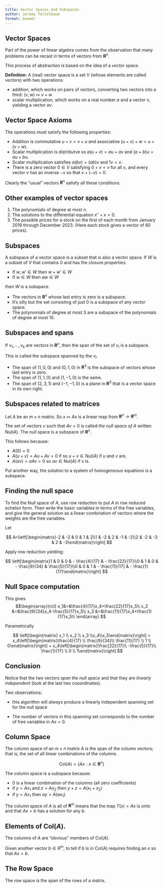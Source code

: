 ```yaml
---
title: Vector Spaces and Subspaces
author: Jeremy Teitelbaum
format: beamer
---
```


## Vector Spaces

Part of the power of linear algebra comes from the observation that
many problems can be recast in terms of vectors from $\mathbf{R}^{n}$.

This process of abstraction is based on the idea of a *vector space.*

**Definition:** A (real) vector space is a set $V$ (whose elements are called *vectors*)
with two operations:

- addition, which works on pairs of vectors, converting two vectors into a third: $(v,w)\mapsto v+w$
- scalar multiplication, which works on a real number $a$ and a vector $v$, yielding a vector $av$.

## Vector Space Axioms

The operations must satisfy the following properties:

- Addition is commutative $u+v=v+u$ and associative $(u+v)+w=u+(v+w)$. 
- Scalar multiplication is distributve so $a(u+v)=au+av$ and $(a+b)u=au+bu$.
- Scalar multiplication satisfies $a(bv)=(ab)v$ and $1v=v$.
- There is a zero vector $0\in V$ satisfying $0+v=v$ for all $v$, and every vector $v$ has an inverse $-v$ so that $v+(-v)=0$.

Clearly the "usual" vectors $\mathbf{R}^{n}$ satisfy all these conditions.

## Other examples of vector spaces

1. The polynomials of degree at most $n$.
2. The solutions to the differential equation $x''+x=0$.
3. The possible prices for a stock on the first of each month from January 2019 through December 2023. (Here each stock
gives a vector of 60 prices).

## Subspaces

A subspace of a vector space is a subset that is also a vector space.  If $W$ is a subset of $V$ that contains
$0$ and has the closure properties:

- If $w,w'\in W$ then $w+w'\in W$
- If $w\in W$ then $aw\in W$

then $W$ is a subspace.

- The vectors in $\mathbf{R}^{n}$ whose last entry is zero is a subspace. 
- It's silly but the set consisting of just $0$ is a subspace of any vector space. 
- The polynomials of degree at most $3$ are a subspace of the polynomials of degree at most $10$.


## Subspaces and spans

If $v_1,\ldots, v_k$ are vectors in $\mathbf{R}^{n}$, then the span of the set of $v_{i}$ is
a subspace.

This is called the subspace spanned by the $v_{i}$.

- The span of $(1,0,0)$ and $(0,1,0)$ in $\mathbf{R}^{3}$ is the subspace of vectors whose last entry is zero.
- The span of $(1,1,0)$ and $(1,-1,0)$ is the same.
- The span of $(2,3,1)$ and $(-1,-1,0)$ is a plane in $\mathbf{R}^{3}$ that is a vector space in its own right.

## Subspaces related to matrices

Let $A$ be an $m\times n$ matrix.  So $x\mapsto Ax$ is a linear map from $\mathbf{R}^{n}\to\mathbf{R}^{m}$.

The set of vectors $v$ such that $Av=0$ is called *the null space of $A$* written $\mathrm{Nul}(A)$. 
The null space is a subspace of $\mathbf{R}^{n}$.

This follows because:

- $A(0)=0$
- $A(u+v)=Au+Av=0$ if so $u+v\in\mathrm{Nul}(A)$ if $u$ and $v$ are.
- $A(av)=aAv=0$ so $av\in\mathrm{Nul}(A)$ if $v$ is. 

Put another way, the solution to a system of *homogeneous* equations is a subspace.

## Finding the null space

To find the Null space of $A$, use row reduction to put $A$ in row reduced echelon form.
Then write the basic variables in terms of the free variables, and give the general solution
as a linear combination of vectors where the weights are the free variables.

Let

$$
A=\left[\begin{matrix}-2 & -2 & 0 & 1 & 2\\1 & -2 & 2 & -1 & -2\\2 & -2 & -3 & 2 & -3\end{matrix}\right]
$$

Apply row reduction yielding:

$$
\left[\begin{matrix}1 & 0 & 0 & - \frac{4}{17} & - \frac{22}{17}\\0 & 1 & 0 & - \frac{9}{34} & \frac{5}{17}\\0 & 0 & 1 & - \frac{11}{17} & - \frac{1}{17}\end{matrix}\right]
$$

## Null Space computation

This gives
$$\begin{array}{rcl}
x_1&=&\frac{4}{17}x_4+\frac{22}{17}x_5\\
x_2 &=&\frac{9}{34}x_4-\frac{5}{17}x_5\\
x_3 &=&\frac{11}{17}x_4+\frac{1}{17}x_5\\
\end{array}
$$

Parametrically

$$
\left[\begin{matrix} x_1 \\ x_2 \\ x_3 \\x_4\\x_5\end{matrix}\right] =
x_4\left[\begin{matrix}\frac{4}{17} \\ \frac{9}{34}\\ \frac{11}{17} \\ 1 \\ 0\end{matrix}\right]
+
x_4\left[\begin{matrix}\frac{22}{17}\\ -\frac{5}{17}\\ \frac{1}{17} \\ 0 \\ 1\end{matrix}\right]
$$

## Conclusion

Notice that the two vectors *span the null space* and that they are *linearly independent* (look at the last two cooordinates).

Two observations:

- this algorithm will *always* produce a linearly independent spanning set for the null space

- The number of vectors in this spanning set corresponds to the number of free variables in $Ax=0$.

## Column Space

The column space of an $m\times n$ matrix $A$ is the span of the column vectors; that is, the set of all linear combinations of the columns. 

$$
\mathrm{Col}(A)=\{Ax : x\in\mathbf{R}^{n}\}
$$

The column space is a subspace because:

- 0 is a linear combination of the columns (all zero coefficients)
- if $y=Ax_1$ and $z=Ax_2$ then $y+z=A(x_1+x_2)$
- if $y=Ax_1$ then $ay= A(ax_1)$.

The column space of $A$ is all of $\mathbf{R}^{m}$ means that the map $T(x)=Ax$ is onto and that $Ax=b$ has a solution for any $b$.

## Elements of $\mathrm{Col}(A)$.

The columns of $A$ are "obvious" members of $\mathrm{Col}(A)$.

Given another vector $b\in\mathrm{R}^{m}$, to tell if $b$ is in $\mathrm{Col}(A)$ requires finding an $x$ so that $Ax=b$.

## The Row Space

The row space is the span of the rows of a matrix. 



